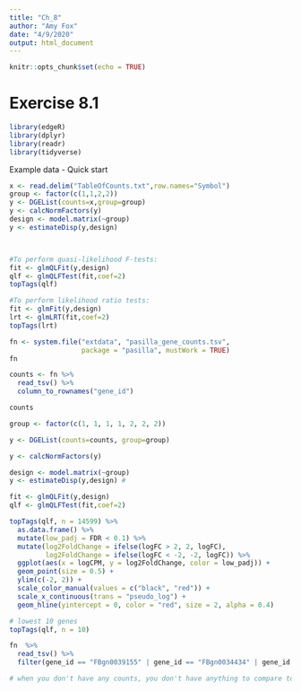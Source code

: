 ```yaml
---
title: "Ch_8"
author: "Amy Fox"
date: "4/9/2020"
output: html_document
---
```


```r
knitr::opts_chunk$set(echo = TRUE)
```

# Exercise 8.1

```r
library(edgeR)
library(dplyr)
library(readr)
library(tidyverse)
```

Example data - Quick start
```r
x <- read.delim("TableOfCounts.txt",row.names="Symbol")
group <- factor(c(1,1,2,2))
y <- DGEList(counts=x,group=group)
y <- calcNormFactors(y)
design <- model.matrix(~group)
y <- estimateDisp(y,design)



#To perform quasi-likelihood F-tests:
fit <- glmQLFit(y,design)
qlf <- glmQLFTest(fit,coef=2)
topTags(qlf)

#To perform likelihood ratio tests:
fit <- glmFit(y,design)
lrt <- glmLRT(fit,coef=2)
topTags(lrt)
```


```r
fn <- system.file("extdata", "pasilla_gene_counts.tsv", 
                  package = "pasilla", mustWork = TRUE)
fn

counts <- fn %>% 
  read_tsv() %>%
  column_to_rownames("gene_id")

counts

group <- factor(c(1, 1, 1, 1, 2, 2, 2))

y <- DGEList(counts=counts, group=group)

y <- calcNormFactors(y)

design <- model.matrix(~group)
y <- estimateDisp(y,design) # 

fit <- glmQLFit(y,design)
qlf <- glmQLFTest(fit,coef=2)

topTags(qlf, n = 14599) %>%
  as.data.frame() %>%
  mutate(low_padj = FDR < 0.1) %>% 
  mutate(log2FoldChange = ifelse(logFC > 2, 2, logFC),
         log2FoldChange = ifelse(logFC < -2, -2, logFC)) %>% 
  ggplot(aes(x = logCPM, y = log2FoldChange, color = low_padj)) + 
  geom_point(size = 0.5) + 
  ylim(c(-2, 2)) + 
  scale_color_manual(values = c("black", "red")) + 
  scale_x_continuous(trans = "pseudo_log") + 
  geom_hline(yintercept = 0, color = "red", size = 2, alpha = 0.4)

# lowest 10 genes
topTags(qlf, n = 10)

fn  %>%
  read_tsv() %>%
  filter(gene_id == "FBgn0039155" | gene_id == "FBgn0034434" | gene_id == "FBgn0000003")

# when you don't have any counts, you don't have anything to compare to 

```
